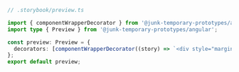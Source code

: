 ```ts
// .storybook/preview.ts

import { componentWrapperDecorator } from '@junk-temporary-prototypes/angular';
import type { Preview } from '@junk-temporary-prototypes/angular';

const preview: Preview = {
  decorators: [componentWrapperDecorator((story) => `<div style="margin: 3em">${story}</div>`)],
};
export default preview;
```
